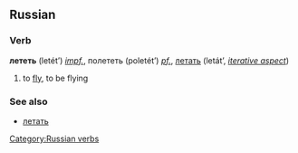 ==Russian==
[[Category:Russian verbs]]
===Verb===
'''лететь''' (letét’) ''[[impf.]]'', полететь (poletét’) ''[[pf.]]'', [[летать]] (letát’, ''[[iterative aspect]]'')

# to [[fly]], to be flying

===See also===
*[[летать]]